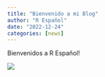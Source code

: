 ```yaml
---
title: "Bienvenido a mi Blog"
author: "R Español"
date: "2022-12-24"
categories: [news]
---
```


Bienvenidos a R Español!

![](images/download.png)
